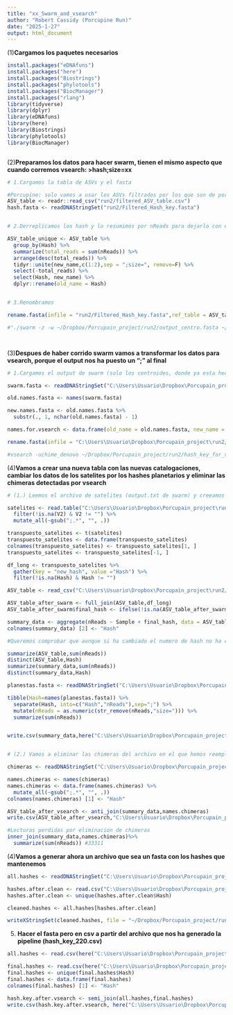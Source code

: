 ```yaml
---
title: "xx_Swarm_and_vsearch"
author: "Robert Cassidy (Porcupine Run)"
date: "2025-1-27"
output: html_document
---
```


(1)**Cargamos los paquetes necesarios**

```r
install.packages("eDNAfuns")
install.packages("here")
install.packages("Biostrings")
install.packages("phylotools")
install.packages("BiocManager")
install.packages("rlang")
library(tidyverse)
library(dplyr)
library(eDNAfuns)
library(here)
library(Biostrings)
library(phylotools)
library(BiocManager)



```

(2)**Preparamos los datos para hacer swarm, tienen el mismo aspecto que cuando corremos vsearch: \>hash;size=xx**

```r

# 1.Cargamos la tabla de ASVs y el fasta

#Porcupine: solo vamos a usar los ASVs filtrados por los que son de porcupine
ASV_table <- readr::read_csv("run2/filtered_ASV_table.csv")
hash.fasta <- readDNAStringSet("run2/Filtered_Hash_key.fasta")


# 2.Derreplicamos los hash y lo resumimos por nReads para dejarlo con el formato de hash;size=xx y dejamos la columna de hash solo y la nueva par ahacer una tabla con valores nuevos y viejos y cambiar el nombre al fasta (hash.fasta)

ASV_table_unique <- ASV_table %>%
  group_by(Hash) %>%
  summarize(total_reads = sum(nReads)) %>%
  arrange(desc(total_reads)) %>%
  tidyr::unite(new_name,c(1:2),sep = ";size=", remove=F) %>%
  select(-total_reads) %>%
  select(Hash, new_name) %>%
  dplyr::rename(old_name = Hash)


# 3.Renombramos

rename.fasta(infile = "run2/Filtered_Hash_key.fasta",ref_table = ASV_table_unique,outfile = "run2/hash_key_for_swarm_04.02.2024.fasta")

#"./swarm -z -w ~/Dropbox/Porcupain_project/run2/output_centro.fasta ~/Dropbox/Porcupain_project/run2/hash_key_for_swarm.fasta -o ~/Dropbox/Porcupain_project/run2/swarm_output.txt"




```

(3)**Despues de haber corrido swarm vamos a transformar los datos para vsearch, porque el output nos ha puesto un ";" al final**

```r

# 1.Cargamos el output de swarm (solo los centroides, donde ya esta hecha la suma con las secuencias satelite)

swarm.fasta <- readDNAStringSet("C:\Users\Usuario\Dropbox\Porcupain_project\run2/output_centro.04.02.2024.fasta")

old.names.fasta <- names(swarm.fasta)

new.names.fasta <- old.names.fasta %>%
  substr(., 1, nchar(old.names.fasta) - 1)

names.for.vsearch <- data.frame(old_name = old.names.fasta, new_name = new.names.fasta)

rename.fasta(infile = "C:\Users\Usuario\Dropbox\Porcupain_project\run2/output_centro.04.02.2024.fasta",ref_table = names.for.vsearch,outfile = "C:\Users\Usuario\Dropbox\Porcupain_project\run2/hash_key_for_vsearch.04.02.2024.fasta")

#vsearch -uchime_denovo ~/Dropbox/Porcupain_project/run2/hash_key_for_vsearch.fasta --nonchimeras ~/Dropbox/Porcupain_project/run2/vsearch_nonchimeras.fasta --sizein --chimeras ~/Dropbox/Porcupain_project/run2/vsearch_chimeras.fasta --uchimeout ~/Dropbox/Porcupain_project/run2/uchimeout --log ~/Dropbox/Porcupain_project/run2/logfile_uchime

```

(4)**Vamos a crear una nueva tabla con las nuevas catalogaciones, cambiar los datos de los satelites por los hashes planetarios y eliminar las chimeras detectadas por vsearch**

```r

# (1.) Leemos el archivo de satelites (output.txt de swarm) y creeamos un archivo que sean nombres de los planetas (hash de verdad) y satelites (hashes con cambios raritos), para luego en el archivo de csv poder cambiar los datos de los satelites por los planetas

satelites <- read.table("C:\Users\Usuario\Dropbox\Porcupain_project\run2/swarm_output04.02.2024.txt", sep=" ", fill=TRUE,header=FALSE) %>%
  filter(!is.na(V2) & V2 != "") %>%
  mutate_all(~gsub(";.*", "", .))

transpuesto_satelites <- t(satelites)
transpuesto_satelites <- data.frame(transpuesto_satelites)
colnames(transpuesto_satelites) <- transpuesto_satelites[1, ]
transpuesto_satelites <- transpuesto_satelites[-1, ]

df_long <- transpuesto_satelites %>%
  gather(key = "new_hash", value ="Hash") %>%
  filter(!is.na(Hash) & Hash != "")

ASV_table <- read_csv("C:\Users\Usuario\Dropbox\Porcupain_project\run2/filtered_ASV_table.csv")

ASV_table_after_swarm <- full_join(ASV_table,df_long)
ASV_table_after_swarm$final_hash <- ifelse(!is.na(ASV_table_after_swarm$new_hash), ASV_table_after_swarm$new_hash, ASV_table_after_swarm$Hash)

summary_data <- aggregate(nReads ~ Sample + final_hash, data = ASV_table_after_swarm, FUN = sum)
colnames(summary_data) [2] <- "Hash"

#Queremos comprobar que aunque si ha cambiado el numero de hash no ha cambiado el numero total de nreads

summarize(ASV_table,sum(nReads))
distinct(ASV_table,Hash)
summarize(summary_data,sum(nReads))
distinct(summary_data,Hash)

planestas.fasta <- readDNAStringSet("C:\Users\Usuario\Dropbox\Porcupain_project\run2/output_centro.04.02.2024.fasta")

tibble(Hash=names(planestas.fasta)) %>% 
  separate(Hash, into=c("Hash","nReads"),sep=";") %>% 
  mutate(nReads = as.numeric(str_remove(nReads,"size="))) %>% 
  summarize(sum(nReads))


write.csv(summary_data,here("C:\Users\Usuario\Dropbox\Porcupain_project\run2/ASV_table_after_swarm04.02.2024.csv"), row.names = FALSE)


# (2.) Vamos a eliminar las chimeras del archivo en el que hemos reemplazado satelites por planetas (summary_data). Las chimeras detectadas están en el archivo vsearch_chimeras.fasta

chimeras <- readDNAStringSet("C:\Users\Usuario\Dropbox\Porcupain_project\run2//vsearch_chimeras.fasta")

names.chimeras <- names(chimeras)
names.chimeras <- data.frame(names.chimeras) %>%
  mutate_all(~gsub(";.*", "", .))
colnames(names.chimeras) [1] <- "Hash"

ASV_table_after_vsearch <- anti_join(summary_data,names.chimeras)
write.csv(ASV_table_after_vsearch,"C:\Users\Usuario\Dropbox\Porcupain_project\run2/ASV_table_after_vsearch.04.02.2024.csv", row.names = FALSE)

#Lecturas perdidas por eliminacion de chimeras 
inner_join(summary_data,names.chimeras)%>% 
  summarize(sum(nReads)) #33311	


```

(4)**Vamos a generar ahora un archivo que sea un fasta con los hashes que mantenemos**

```r

all.hashes <- readDNAStringSet("C:\Users\Usuario\Dropbox\Porcupain_project\run2/Filtered_Hash_key.fasta")

hashes.after.clean <- read.csv("C:\Users\Usuario\Dropbox\Porcupain_project\run2/ASV_table_after_vsearch.04.02.2024.csv")
hashes.after.clean <- unique(hashes.after.clean$Hash)

cleaned.hashes <- all.hashes[hashes.after.clean]

writeXStringSet(cleaned.hashes, file = "~/Dropbox/Porcupain_project/run2/hashes_after_vsearch.04.02.2024.fasta", format = "fasta")

```

(5) **Hacer el fasta pero en csv a partir del archivo que nos ha generado la pipeline (hash_key_220.csv)**

```r

all.hashes <- read.csv(here("C:\Users\Usuario\Dropbox\Porcupain_project\run2/filtered_hash_key.csv"))

final.hashes <- read.csv(here("C:\Users\Usuario\Dropbox\Porcupain_project\run2/ASV_table_after_vsearch.04.02.2024.csv"))
final.hashes <- unique(final.hashes$Hash)
final.hashes <- data.frame(final.hashes)
colnames(final.hashes) [1] <- "Hash"

hash.key.after.vsearch <- semi_join(all.hashes,final.hashes)
write.csv(hash.key.after.vsearch, here("C:\Users\Usuario\Dropbox\Porcupain_project\run2/hash_key_after_vsearch.04.02.2024.csv"), row.names = F)

```
